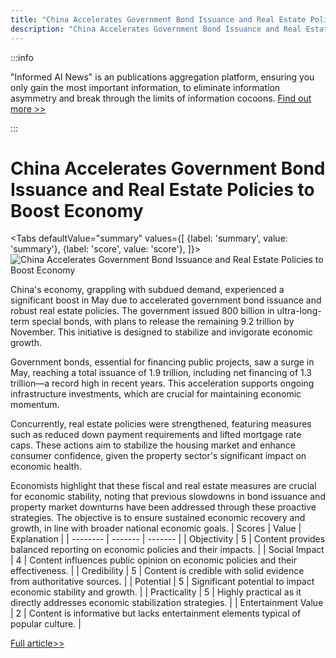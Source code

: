 ```yaml
---
title: "China Accelerates Government Bond Issuance and Real Estate Policies to Boost Economy"
description: "China Accelerates Government Bond Issuance and Real Estate Policies to Boost Economy"
---
```



:::info

"Informed AI News" is an publications aggregation platform, ensuring you only gain the most important information, to eliminate information asymmetry and break through the limits of information cocoons.  [Find out more >>](/docs/guides)

:::

# China Accelerates Government Bond Issuance and Real Estate Policies to Boost Economy


<Tabs
	defaultValue="summary"
	values={[
	{label: 'summary', value: 'summary'},
	{label: 'score', value: 'score'},
]}>
<TabItem value="summary">
<img
  src="https://image.informedainews.com/2024/06/Eco-llR-1717494721-0.jpg"
  alt="China Accelerates Government Bond Issuance and Real Estate Policies to Boost Economy"
/>



China's economy, grappling with subdued demand, experienced a significant boost in May due to accelerated government bond issuance and robust real estate policies. The government issued 800 billion in ultra-long-term special bonds, with plans to release the remaining 9.2 trillion by November. This initiative is designed to stabilize and invigorate economic growth.

Government bonds, essential for financing public projects, saw a surge in May, reaching a total issuance of 1.9 trillion, including net financing of 1.3 trillion—a record high in recent years. This acceleration supports ongoing infrastructure investments, which are crucial for maintaining economic momentum.

Concurrently, real estate policies were strengthened, featuring measures such as reduced down payment requirements and lifted mortgage rate caps. These actions aim to stabilize the housing market and enhance consumer confidence, given the property sector's significant impact on economic health.

Economists highlight that these fiscal and real estate measures are crucial for economic stability, noting that previous slowdowns in bond issuance and property market downturns have been addressed through these proactive strategies. The objective is to ensure sustained economic recovery and growth, in line with broader national economic goals.
</TabItem>
<TabItem value="score">
	| Scores     | Value   | Explanation |
	| -------- | ------- | ------- |
	| Objectivity  | 5    | Content provides balanced reporting on economic policies and their impacts.    |
	| Social Impact | 4     | Content influences public opinion on economic policies and their effectiveness.    |
	| Credibility    | 5    | Content is credible with solid evidence from authoritative sources.    |
	| Potential    | 5    | Significant potential to impact economic stability and growth.    |
	| Practicality    | 5    | Highly practical as it directly addresses economic stabilization strategies.    |
	| Entertainment Value    | 2    | Content is informative but lacks entertainment elements typical of popular culture.    |
</TabItem>
</Tabs>

[Full article>>](https://www.yicai.com/news/102135807.html)
